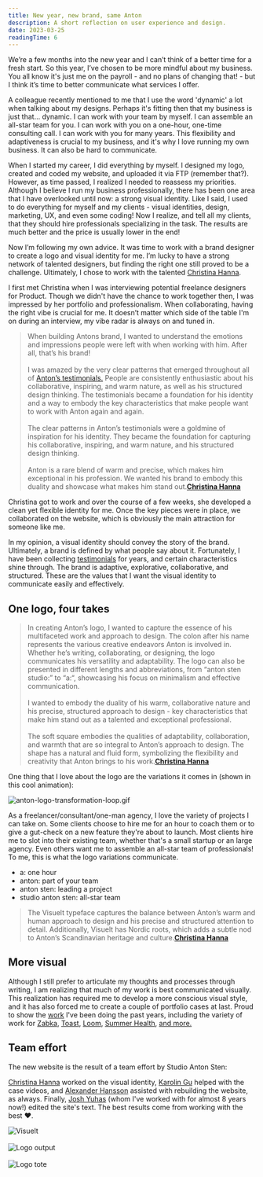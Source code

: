 ```yaml
---
title: New year, new brand, same Anton
description: A short reflection on user experience and design.
date: 2023-03-25
readingTime: 6
---
```


We’re a few months into the new year and I can’t think of a better time for a fresh start. So this year, I’ve chosen to be more mindful about my business. You all know it's just me on the payroll - and no plans of changing that! - but I think it’s time to better communicate what services I offer.

A colleague recently mentioned to me that I use the word 'dynamic' a lot when talking about my designs. Perhaps it's fitting then that my business is just that… dynamic. I can work with your team by myself. I can assemble an all-star team for you. I can work with you on a one-hour, one-time consulting call. I can work with you for many years. This flexibility and adaptiveness is crucial to my business, and it's why I love running my own business. It can also be hard to communicate.

When I started my career, I did everything by myself. I designed my logo, created and coded my website, and uploaded it via FTP (remember that?). However, as time passed, I realized I needed to reassess my priorities. Although I believe I run my business professionally, there has been one area that I have overlooked until now: a strong visual identity. Like I said, I used to do everything for myself and my clients - visual identities, design, marketing, UX, and even some coding! Now I realize, and tell all my clients, that they should hire professionals specializing in the task. The results are much better and the price is usually lower in the end!

Now I’m following my own advice. It was time to work with a brand designer to create a logo and visual identity for me. I’m lucky to have a strong network of talented designers, but finding the right one still proved to be a challenge. Ultimately, I chose to work with the talented [Christina Hanna](http://www.firestarters.com/).

I first met Christina when I was interviewing potential freelance designers for Product. Though we didn't have the chance to work together then, I was impressed by her portfolio and professionalism. When collaborating, having the right vibe is crucial for me. It doesn’t matter which side of the table I'm on during an interview, my vibe radar is always on and tuned in.

> When building Antons brand, I wanted to understand the emotions and impressions people were left with when working with him. After all, that’s his brand!<br /><br />I was amazed by the very clear patterns that emerged throughout all of [Anton’s testimonials.](/testimonials) People are consistently enthusiastic about his collaborative, inspiring, and warm nature, as well as his structured design thinking. The testimonials became a foundation for his identity and a way to embody the key characteristics that make people want to work with Anton again and again.<br /><br />The clear patterns in Anton’s testimonials were a goldmine of inspiration for his identity. They became the foundation for capturing his collaborative, inspiring, and warm nature, and his structured design thinking.<br /><br />Anton is a rare blend of warm and precise, which makes him exceptional in his profession. We wanted his brand to embody this duality and showcase what makes him stand out.**[Christina Hanna](http://www.firestarters.com/)**

Christina got to work and over the course of a few weeks, she developed a clean yet flexible identity for me. Once the key pieces were in place, we collaborated on the website, which is obviously the main attraction for someone like me.

In my opinion, a visual identity should convey the story of the brand. Ultimately, a brand is defined by what people say about it. Fortunately, I have been collecting [testimonials](/testimonials) for years, and certain characteristics shine through. The brand is adaptive, explorative, collaborative, and structured. These are the values that I want the visual identity to communicate easily and effectively.

## One logo, four takes

> In creating Anton’s logo, I wanted to capture the essence of his multifaceted work and approach to design. The colon after his name represents the various creative endeavors Anton is involved in. Whether he’s writing, collaborating, or designing, the logo communicates his versatility and adaptability. The logo can also be presented in different lengths and abbreviations, from “anton sten studio:” to “a:“, showcasing his focus on minimalism and effective communication.<br /><br />I wanted to embody the duality of his warm, collaborative nature and his precise, structured approach to design - key characteristics that make him stand out as a talented and exceptional professional.<br /><br />The soft square embodies the qualities of adaptability, collaboration, and warmth that are so integral to Anton’s approach to design. The shape has a natural and fluid form, symbolizing the flexibility and creativity that Anton brings to his work.**[Christina Hanna](http://www.firestarters.com/)**

One thing that I love about the logo are the variations it comes in (shown in this cool animation):

![anton-logo-transformation-loop.gif](anton-logo-reveal-on-white.gif)

As a freelancer/consultant/one-man agency, I love the variety of projects I can take on. Some clients choose to hire me for an hour to coach them or to give a gut-check on a new feature they're about to launch. Most clients hire me to slot into their existing team, whether that's a small startup or an large agency. Even others want me to assemble an all-star team of professionals! To me, this is what the logo variations communicate.

- a: one hour
- anton: part of your team
- anton sten: leading a project
- studio anton sten: all-star team

> The Visuelt typeface captures the balance between Anton’s warm and human approach to design and his precise and structured attention to detail. Additionally, Visuelt has Nordic roots, which adds a subtle nod to Anton’s Scandinavian heritage and culture.**[Christina Hanna](http://www.firestarters.com/)**

## More visual

Although I still prefer to articulate my thoughts and processes through writing, I am realizing that much of my work is best communicated visually. This realization has required me to develop a more conscious visual style, and it has also forced me to create a couple of portfolio cases at last. Proud to show the [work](/work) I've been doing the past years, including the variety of work for [Zabka](/case/zabka/), [Toast](/case/toast/), [Loom](/case/loom/), [Summer Health](/case/summerhealth/), [and more.](/work)

## Team effort

The new website is the result of a team effort by Studio Anton Sten:

[Christina Hanna](http://www.firestarters.com/) worked on the visual identity, [Karolin Gu](https://karolinchen.com/) helped with the case videos, and [Alexander Hansson](https://hansson.app/) assisted with rebuilding the website, as always. Finally, [Josh Yuhas](https://www.linkedin.com/in/joshua-yuhas-65533872/) (whom I've worked with for almost 8 years now!) edited the site's text. The best results come from working with the best ❤️.

![Visuelt](logo_01.png)<br /><br />
![Logo output](logo_02.png)<br /><br />
![Logo tote](logo_03.png)